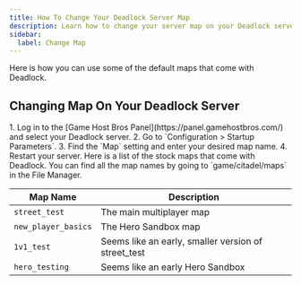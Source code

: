```yaml
---
title: How To Change Your Deadlock Server Map
description: Learn how to change your server map on your Deadlock server.
sidebar:
  label: Change Map
---
```


Here is how you can use some of the default maps that come with Deadlock.

## Changing Map On Your Deadlock Server

<Steps>
1. Log in to the [Game Host Bros Panel](https://panel.gamehostbros.com/) and select your Deadlock server.
2. Go to `Configuration > Startup Parameters`.
3. Find the `Map` setting and enter your desired map name.
4. Restart your server.
</Steps>
Here is a list of the stock maps that come with Deadlock. You can find all the map names by going to `game/citadel/maps` in the File Manager.

| **Map Name**         | **Description**                                  |
|----------------------|--------------------------------------------------|
| `street_test`        | The main multiplayer map                         |
| `new_player_basics`  | The Hero Sandbox map                             |
| `1v1_test`           | Seems like an early, smaller version of street_test |
| `hero_testing`       | Seems like an early Hero Sandbox                 |
